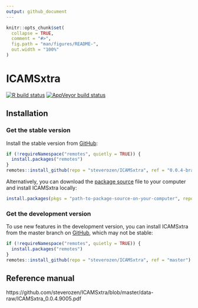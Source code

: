 ```yaml
---
output: github_document
---
```


<!-- README.md is generated from README.Rmd. Please edit that file -->

```r
knitr::opts_chunk$set(
  collapse = TRUE,
  comment = "#>",
  fig.path = "man/figures/README-",
  out.width = "100%"
)
```

# ICAMSxtra

<!-- badges: start -->

[![R build status](https://github.com/steverozen/ICAMSxtra/workflows/R-CMD-check/badge.svg)](https://github.com/steverozen/ICAMSxtra/actions)
[![AppVeyor build status](https://ci.appveyor.com/api/projects/status/github/steverozen/ICAMSxtra?branch=master&svg=true)](https://ci.appveyor.com/project/steverozen/ICAMSxtra)

<!-- badges: end -->

## Installation

### Get the stable version
Install the stable version from [GitHub](https://github.com/):

``` r
if (!requireNamespace("remotes", quietly = TRUE)) {
  install.packages("remotes")
}
remotes::install_github(repo = "steverozen/ICAMSxtra", ref = "0.0.4-branch")
```

Alternatively, you can download the [package source](https://github.com/steverozen/ICAMSxtra/blob/master/data-raw/source-file/ICAMSxtra_0.0.4.9005.tar.gz?raw=true) file to your computer and install ICAMSxtra locally:

``` r
install.packages(pkgs = "path-to-package-source-on-your-computer", repos = NULL, type = "source")
```

### Get the development version

To use new features in the development version,
you can install ICAMSxtra from the master branch on [GitHub](https://github.com/),
which may not be stable:

``` r
if (!requireNamespace("remotes", quietly = TRUE)) {
  install.packages("remotes")
}
remotes::install_github(repo = "steverozen/ICAMSxtra", ref = "master")
```

## Reference manual

https://github.com/steverozen/ICAMSxtra/blob/master/data-raw/ICAMSxtra_0.0.4.9005.pdf
